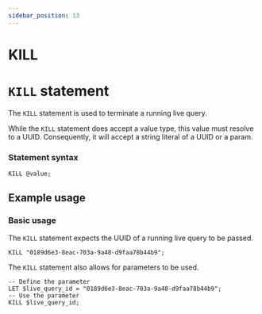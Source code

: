 ```yaml
---
sidebar_position: 13
---
```


# KILL

# `KILL` statement

The `KILL` statement is used to terminate a running live query.

While the `KILL` statement does accept a value type, this value must resolve to a UUID. Consequently, it will accept a string literal of a UUID or a param.

### Statement syntax

```surql title="SurrealQL Syntax"
KILL @value;
```

## Example usage
### Basic usage
The `KILL` statement expects the UUID of a running live query to be passed.

```surql
KILL "0189d6e3-8eac-703a-9a48-d9faa78b44b9";
```

The `KILL` statement also allows for parameters to be used.

```surql
-- Define the parameter
LET $live_query_id = "0189d6e3-8eac-703a-9a48-d9faa78b44b9";
-- Use the parameter
KILL $live_query_id;
```
